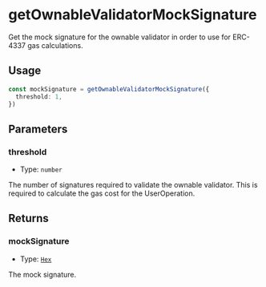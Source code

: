 # getOwnableValidatorMockSignature

Get the mock signature for the ownable validator in order to use for ERC-4337 gas calculations.

## Usage

```typescript copy
const mockSignature = getOwnableValidatorMockSignature({
  threshold: 1,
})
```

## Parameters

### threshold

- Type: `number`

The number of signatures required to validate the ownable validator. This is required to calculate the gas cost for the UserOperation.

## Returns

### mockSignature

- Type: [`Hex`](https://viem.sh/docs/glossary/types#hex)

The mock signature.
